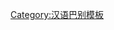 {{User language-5|cmn-beijing|这个用戶'''[[:Category:cmn-beijing 使用者|北京话]]'''说得倍儿'''[[:Category:cmn-beijing-5 使用者|地道]]'''。|北京话|12|9}}<noinclude>[[Category:汉语巴别模板]]</noinclude>